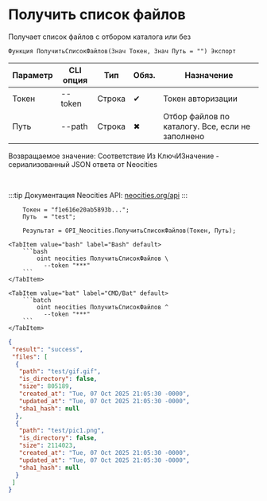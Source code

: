 ﻿---
sidebar_position: 4
description: Получить список файлов и другие функции для работы с Neocities в Открытом пакете интеграций - бесплатной open-source библиотеке интеграций для 1С:Предприятие 8, OneScript и CLI
keywords: [1C, 1С, 1С:Предприятие, 1С:Предприятие 8.3, API, Интеграция, Сервисы, Обмен, OneScript, CLI, Neocities]
---


# Получить список файлов
 Получает список файлов с отбором каталога или без



`Функция ПолучитьСписокФайлов(Знач Токен, Знач Путь = "") Экспорт`

  | Параметр | CLI опция | Тип | Обяз. | Назначение |
  |-|-|-|-|-|
  | Токен | --token | Строка | &#x2714; | Токен авторизации |
  | Путь | --path | Строка | &#x2716; | Отбор файлов по каталогу. Все, если не заполнено |

  
  Возвращаемое значение:   Соответствие Из КлючИЗначение - сериализованный JSON ответа от Neocities

<br/>

:::tip
Документация Neocities API: [neocities.org/api](https://neocities.org/api)
:::
<br/>


```bsl title="Пример использования для 1С:Предприятие/OneScript"
    Токен = "f1e616e20ab5893b...";
    Путь  = "test";

    Результат = OPI_Neocities.ПолучитьСписокФайлов(Токен, Путь);
```
    

 <Tabs>
  
    <TabItem value="bash" label="Bash" default>
        ```bash
            oint neocities ПолучитьСписокФайлов \
              --token "***"
        ```
    </TabItem>
  
    <TabItem value="bat" label="CMD/Bat" default>
        ```batch
            oint neocities ПолучитьСписокФайлов ^
              --token "***"
        ```
    </TabItem>
</Tabs>


```json title="Результат"
{
 "result": "success",
 "files": [
  {
   "path": "test/gif.gif",
   "is_directory": false,
   "size": 805189,
   "created_at": "Tue, 07 Oct 2025 21:05:30 -0000",
   "updated_at": "Tue, 07 Oct 2025 21:05:30 -0000",
   "sha1_hash": null
  },
  {
   "path": "test/pic1.png",
   "is_directory": false,
   "size": 2114023,
   "created_at": "Tue, 07 Oct 2025 21:05:30 -0000",
   "updated_at": "Tue, 07 Oct 2025 21:05:30 -0000",
   "sha1_hash": null
  }
 ]
}
```
